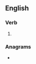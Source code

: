 ==English==

===Verb===
{{head|en|verb form}}

# {{en-third-person singular of|prostrate}}

===Anagrams===
* {{anagrams|en|postarrest}}